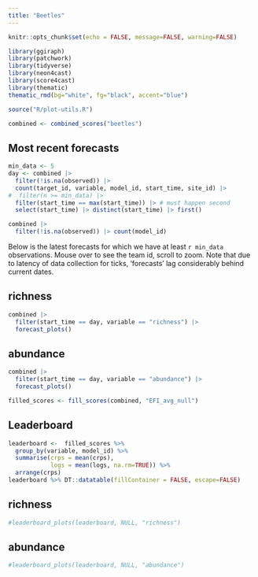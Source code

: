 ```yaml
---
title: "Beetles"
---
```


```r
knitr::opts_chunk$set(echo = FALSE, message=FALSE, warning=FALSE)
```

```r
library(ggiraph)
library(patchwork)
library(tidyverse)
library(neon4cast)
library(score4cast)
library(thematic)
thematic_rmd(bg="white", fg="black", accent="blue")

source("R/plot-utils.R")


```

```r
combined <- combined_scores("beetles")
```


## Most recent forecasts

```r
min_data <- 5
day <- combined |>
  filter(!is.na(observed)) |>
  count(target_id, variable, model_id, start_time, site_id) |>
#  filter(n >= min_data) |> 
  filter(start_time == max(start_time)) |> # must happen second
  select(start_time) |> distinct(start_time) |> first()

combined |>
  filter(!is.na(observed)) |> count(model_id)
```


Below is the latest forecasts for which we have at least `r min_data` observations. Mouse over to see the team id, scroll to zoom.  Note that due to latency of data collection for ticks, 'forecasts' lag considerably behind current dates.



::: {.panel-tabset}


## richness

```r
combined |> 
  filter(start_time == day, variable == "richness") |> 
  forecast_plots()
```

## abundance

```r
combined |> 
  filter(start_time == day, variable == "abundance") |> 
  forecast_plots() 
```


:::






```r
filled_scores <- fill_scores(combined, "EFI_avg_null")
```

## Leaderboard

```r

leaderboard <-  filled_scores %>% 
  group_by(variable, model_id) %>%
  summarise(crps = mean(crps),
            logs = mean(logs, na.rm=TRUE)) %>% 
  arrange(crps)
leaderboard %>% DT::datatable(fillContainer = FALSE, escape=FALSE)
```




::: {.panel-tabset}


## richness

```r
#leaderboard_plots(leaderboard, NULL, "richness")

```

## abundance

```r
#leaderboard_plots(leaderboard, NULL, "abundance")
```


:::
<!-- Consider adding site-by-site breakout on scores -->



